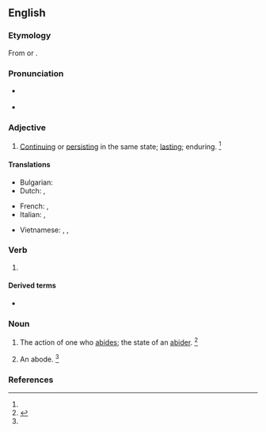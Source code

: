 ==English==

===Etymology===
From {{etyl|enm|en}} {{m|enm|abiden||to abide}} or {{suffix|en|abide|ing}}.

===Pronunciation===
* {{a|US}} {{IPA|en|/əˈbaɪ.dɪŋ/}}
* {{rhymes|en|aɪdɪŋ}}

===Adjective===
{{en-adj}}

# [[continue|Continuing]] or [[persist|persisting]] in the same state; [[lasting]]; enduring. {{defdate|First attested around 1350 to 1470.}}<ref name=SOED />
#: {{ux|en|an '''abiding''' belief}}
#: {{ux|en|a deep and '''abiding''' hatred of wealth}}

====Translations====
{{trans-top|continue}}
* Bulgarian: {{t|bg|траен, постоянен}}
* Dutch: {{t+|nl|voortdurend}}, {{t+|nl|blijvend}}
{{trans-mid}}
* French: {{t+|fr|continuel}}, {{t+|fr|sempiternel}}
* Italian: {{t+|it|duraturo}}, {{t+|it|persistente}}
{{trans-bottom}}

{{checktrans-top}}
* Vietnamese: {{t-check|vi|không thay đổi}}, {{t+check|vi|vĩnh cửu}}, {{t-check|vi|tồn tại mãi mãi}}
{{trans-mid}}
{{trans-bottom}}

===Verb===
{{head|en|verb form}}

# {{present participle of|en|abide|nocat=1}}

====Derived terms====
{{der-top}}
* {{l|en|abiding-place}}
{{der-mid}}
{{der-bottom}}

===Noun===
{{en-noun}}

# The action of one who [[abide]]s; the state of an [[abider]]. {{defdate|First attested from around 1150 to 1350.}}<ref name=SOED>{{R:SOED5|page=4}} </ref>
# {{lb|en|obsolete}} An abode. {{defdate|First attested from around (1350 to 1470) until the early 17th century.}}<ref name=SOED/>

===References===
<references/>